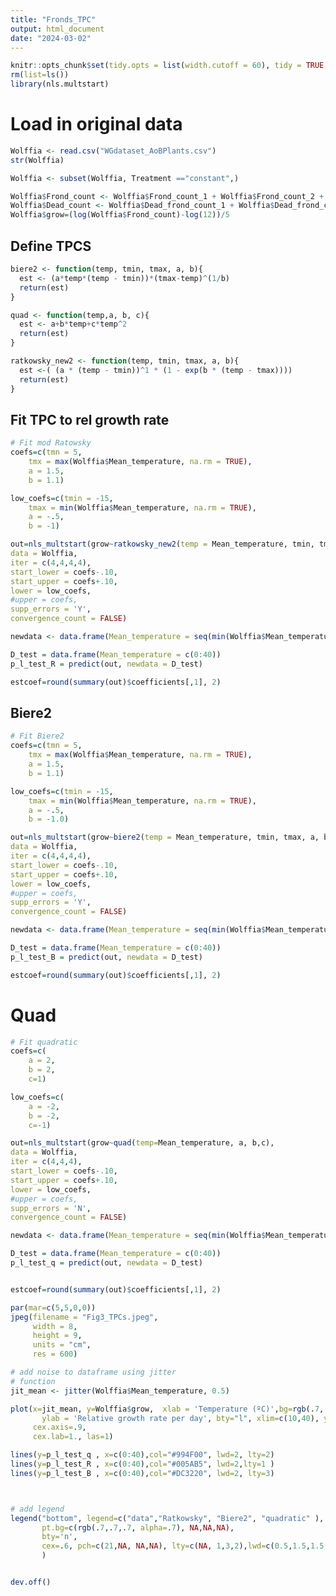 ```yaml
---
title: "Fronds_TPC"
output: html_document
date: "2024-03-02"
---
```


```r
knitr::opts_chunk$set(tidy.opts = list(width.cutoff = 60), tidy = TRUE, echo=TRUE, comment="", message=FALSE)
rm(list=ls())
library(nls.multstart)
```

# Load in original data
```r
Wolffia <- read.csv("WGdataset_AoBPlants.csv")
str(Wolffia)

Wolffia <- subset(Wolffia, Treatment =="constant",)

Wolffia$Frond_count <- Wolffia$Frond_count_1 + Wolffia$Frond_count_2 + Wolffia$Frond_count_3
Wolffia$Dead_count <- Wolffia$Dead_frond_count_1 + Wolffia$Dead_frond_count_2 + Wolffia$Dead_frond_count_3
Wolffia$grow=(log(Wolffia$Frond_count)-log(12))/5

```

## Define TPCS

```r
biere2 <- function(temp, tmin, tmax, a, b){
  est <- (a*temp*(temp - tmin))*(tmax-temp)^(1/b)
  return(est)
}
```

```r
quad <- function(temp,a, b, c){
  est <- a+b*temp+c*temp^2
  return(est)
}
```


```r

ratkowsky_new2 <- function(temp, tmin, tmax, a, b){
  est <-( (a * (temp - tmin))^1 * (1 - exp(b * (temp - tmax))))
  return(est)
}
```


## Fit TPC to rel growth rate


```r
# Fit mod Ratowsky
coefs=c(tmn = 5,
    tmx = max(Wolffia$Mean_temperature, na.rm = TRUE),
    a = 1.5,
    b = 1.1)

low_coefs=c(tmin = -15,
    tmax = min(Wolffia$Mean_temperature, na.rm = TRUE),
    a = -.5,
    b = -1)

out=nls_multstart(grow~ratkowsky_new2(temp = Mean_temperature, tmin, tmax, a, b),
data = Wolffia,
iter = c(4,4,4,4),
start_lower = coefs-.10,
start_upper = coefs+.10,
lower = low_coefs,
#upper = coefs,
supp_errors = 'Y',
convergence_count = FALSE)

newdata <- data.frame(Mean_temperature = seq(min(Wolffia$Mean_temperature)-5, max(Wolffia$Mean_temperature)+5, length.out = 100))

D_test = data.frame(Mean_temperature = c(0:40)) 
p_l_test_R = predict(out, newdata = D_test)

estcoef=round(summary(out)$coefficients[,1], 2)

```


## Biere2

```r
# Fit Biere2
coefs=c(tmn = 5,
    tmx = max(Wolffia$Mean_temperature, na.rm = TRUE),
    a = 1.5,
    b = 1.1)

low_coefs=c(tmin = -15,
    tmax = min(Wolffia$Mean_temperature, na.rm = TRUE),
    a = -.5,
    b = -1.0)

out=nls_multstart(grow~biere2(temp = Mean_temperature, tmin, tmax, a, b),
data = Wolffia,
iter = c(4,4,4,4),
start_lower = coefs-.10,
start_upper = coefs+.10,
lower = low_coefs,
#upper = coefs,
supp_errors = 'Y',
convergence_count = FALSE)

newdata <- data.frame(Mean_temperature = seq(min(Wolffia$Mean_temperature)-5, max(Wolffia$Mean_temperature)+5, length.out = 100))

D_test = data.frame(Mean_temperature = c(0:40)) 
p_l_test_B = predict(out, newdata = D_test)

estcoef=round(summary(out)$coefficients[,1], 2)

```

# Quad


```r
# Fit quadratic
coefs=c(
    a = 2,
    b = 2,
    c=1)

low_coefs=c(
    a = -2,
    b = -2,
    c=-1)

out=nls_multstart(grow~quad(temp=Mean_temperature, a, b,c),
data = Wolffia,
iter = c(4,4,4),
start_lower = coefs-.10,
start_upper = coefs+.10,
lower = low_coefs,
#upper = coefs,
supp_errors = 'N',
convergence_count = FALSE)

newdata <- data.frame(Mean_temperature = seq(min(Wolffia$Mean_temperature)-5, max(Wolffia$Mean_temperature)+5, length.out = 100))

D_test = data.frame(Mean_temperature = c(0:40)) 
p_l_test_q = predict(out, newdata = D_test)


estcoef=round(summary(out)$coefficients[,1], 2)

```


```r
par(mar=c(5,5,0,0))
jpeg(filename = "Fig3_TPCs.jpeg", 
     width = 8, 
     height = 9, 
     units = "cm", 
     res = 600)

# add noise to dataframe using jitter 
# function
jit_mean <- jitter(Wolffia$Mean_temperature, 0.5)

plot(x=jit_mean, y=Wolffia$grow,  xlab = 'Temperature (ºC)',bg=rgb(.7,.7,.7, alpha=.7),pch=21,cex=.8,lwd=.5,
       ylab = 'Relative growth rate per day', bty="l", xlim=c(10,40), ylim=c(-.2, .5),
     cex.axis=.9,
     cex.lab=1., las=1)

lines(y=p_l_test_q , x=c(0:40),col="#994F00", lwd=2, lty=2)
lines(y=p_l_test_R , x=c(0:40),col="#005AB5", lwd=2,lty=1 )
lines(y=p_l_test_B , x=c(0:40),col="#DC3220", lwd=2, lty=3)



# add legend
legend("bottom", legend=c("data","Ratkowsky", "Biere2", "quadratic" ), col=c(1,"#005AB5", "#DC3220", "#994F00"), 
       pt.bg=c(rgb(.7,.7,.7, alpha=.7), NA,NA,NA),
       bty='n', 
       cex=.6, pch=c(21,NA, NA,NA), lty=c(NA, 1,3,2),lwd=c(0.5,1.5,1.5,1.5), #inset=.05
       )


dev.off()
```




